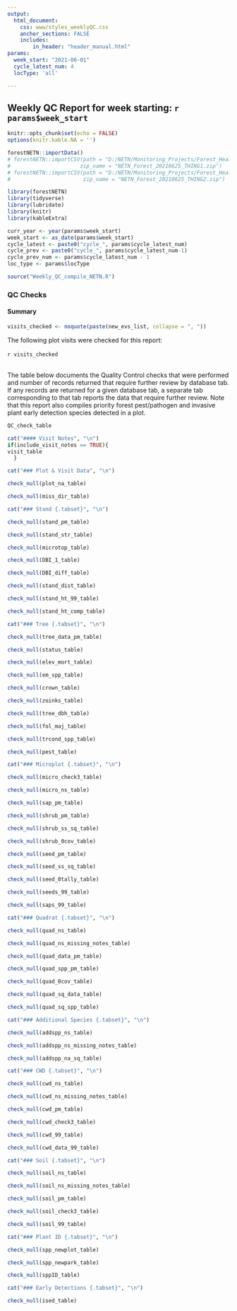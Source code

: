 ```yaml
---
output: 
  html_document:
    css: www/styles_weeklyQC.css
    anchor_sections: FALSE
    includes:
        in_header: "header_manual.html"
params:
  week_start: "2021-06-01"
  cycle_latest_num: 4
  locType: 'all'

---
```

Weekly QC Report for week starting: <span style="font-weight:bold;">`r params$week_start`</span> {.tabset .tabset-pills}
--------------------------------------------------
```r
knitr::opts_chunk$set(echo = FALSE)
options(knitr.kable.NA = '')
```

```r
forestNETN::importData()
# forestNETN::importCSV(path = "D:/NETN/Monitoring_Projects/Forest_Health/2021_data/weekly_databases",
#                      zip_name = "NETN_Forest_20210625_THING1.zip")
# forestNETN::importCSV(path = "D:/NETN/Monitoring_Projects/Forest_Health/2021_data/weekly_databases",
#                       zip_name = "NETN_Forest_20210625_THING2.zip")

```

```r
library(forestNETN)
library(tidyverse)
library(lubridate)
library(knitr)
library(kableExtra)
```

```r
curr_year <- year(params$week_start)
week_start <- as_date(params$week_start)
cycle_latest <- paste0("cycle_", params$cycle_latest_num)
cycle_prev <- paste0("cycle_", params$cycle_latest_num-1)
cycle_prev_num <- params$cycle_latest_num - 1
loc_type <- params$locType
```

```r

source("Weekly_QC_compile_NETN.R")
```

### QC Checks {.tabset}
#### Summary {.tabset}
```r
visits_checked <- noquote(paste(new_evs_list, collapse = ", "))
```
The following plot visits were checked for this report: <br>
<br>
<div class = 'indent'>`r visits_checked`</div>
<br>
The table below documents the Quality Control checks that were performed and number of records returned that require further review by database tab. If any records are returned for a given database tab, a separate tab corresponding to that tab reports the data that require further review. Note that this report also compiles priority forest pest/pathogen and invasive plant early detection species detected in a plot. 

```r
QC_check_table
```


```r
cat("#### Visit Notes", "\n")
if(include_visit_notes == TRUE){
visit_table
  }
```

```r
cat("### Plot & Visit Data", "\n")

```

```r
check_null(plot_na_table)

check_null(miss_dir_table)
```


```r
cat("### Stand {.tabset}", "\n")

```

```r
check_null(stand_pm_table)

check_null(stand_str_table)

check_null(microtop_table)

check_null(DBI_1_table)

check_null(DBI_diff_table)

check_null(stand_dist_table)

check_null(stand_ht_99_table)

check_null(stand_ht_comp_table)

```

```r
cat("### Tree {.tabset}", "\n")

```

```r
check_null(tree_data_pm_table)

check_null(status_table)

check_null(elev_mort_table)

check_null(em_spp_table)

check_null(crown_table)

check_null(zoinks_table)

check_null(tree_dbh_table)

check_null(fol_maj_table)

check_null(trcond_spp_table)

check_null(pest_table)

```

```r
cat("### Microplot {.tabset}", "\n")

```

```r
check_null(micro_check3_table)

check_null(micro_ns_table)

check_null(sap_pm_table)

check_null(shrub_pm_table)

check_null(shrub_ss_sq_table)

check_null(shrub_0cov_table)

check_null(seed_pm_table)

check_null(seed_ss_sq_table)

check_null(seed_0tally_table)

check_null(seeds_99_table)

check_null(saps_99_table)

```

```r
cat("### Quadrat {.tabset}", "\n")

```

```r
check_null(quad_ns_table)

check_null(quad_ns_missing_notes_table)

check_null(quad_data_pm_table)

check_null(quad_spp_pm_table)

check_null(quad_0cov_table)

check_null(quad_sq_data_table)

check_null(quad_sq_spp_table)

```


```r
cat("### Additional Species {.tabset}", "\n")

```

```r
check_null(addspp_ns_table)

check_null(addspp_ns_missing_notes_table)

check_null(addspp_na_sq_table)

```


```r
cat("### CWD {.tabset}", "\n")

```

```r
check_null(cwd_ns_table)

check_null(cwd_ns_missing_notes_table)

check_null(cwd_pm_table)

check_null(cwd_check3_table)

check_null(cwd_99_table)

check_null(cwd_data_99_table)
```


```r
cat("### Soil {.tabset}", "\n")

```

```r
check_null(soil_ns_table)

check_null(soil_ns_missing_notes_table)

check_null(soil_pm_table)

check_null(soil_check3_table)

check_null(soil_99_table)
```


```r
cat("### Plant ID {.tabset}", "\n")

```

```r
check_null(spp_newplot_table)

check_null(spp_newpark_table)

check_null(sppID_table)

```


```r
cat("### Early Detections {.tabset}", "\n")

```

```r
check_null(ised_table)
```



